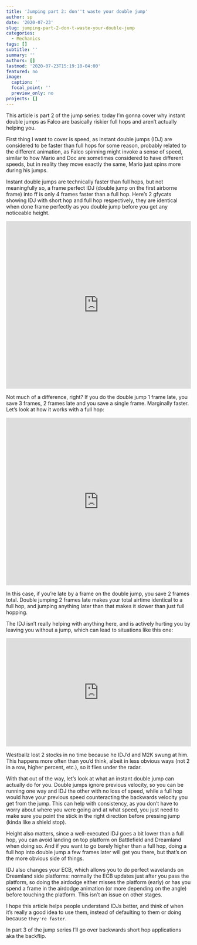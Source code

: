```yaml
---
title: 'Jumping part 2: don''t waste your double jump'
author: sp
date: '2020-07-23'
slug: jumping-part-2-don-t-waste-your-double-jump
categories:
  - Mechanics
tags: []
subtitle: ''
summary: ''
authors: []
lastmod: '2020-07-23T15:19:10-04:00'
featured: no
image:
  caption: ''
  focal_point: ''
  preview_only: no
projects: []
---
```


This article is part 2 of the jump series: today I'm gonna cover why instant double jumps as Falco are basically riskier full hops and aren't actually helping you.

First thing I want to cover is speed, as instant double jumps (IDJ) are considered to be faster than full hops for some reason, probably related to the different animation, as Falco spinning might invoke a sense of speed, similar to how Mario and Doc are sometimes considered to have different speeds, but in reality they move exactly the same, Mario just spins more during his jumps.  

Instant double jumps are technically faster than full hops, but not meaningfully so, a frame perfect IDJ (double jump on the first airborne frame) into ff is only 4 frames faster than a full hop. Here's 2 gfycats showing IDJ with short hop and full hop respectively, they are identical when done frame perfectly as you double jump before you get any noticeable height. 

<div style='position:relative; padding-bottom:calc(82.19% + 44px)'><iframe src='https://gfycat.com/ifr/vacantspiriteddairycow?autoplay=0' frameborder='0' scrolling='no' width='100%' height='100%' style='position:absolute;top:0;left:0;' allowfullscreen></iframe></div><p>

Not much of a difference, right? If you do the double jump 1 frame late, you save 3 frames, 2 frames late and you save a single frame.
Marginally faster. Let's look at how it works with a full hop:

<div style='position:relative; padding-bottom:calc(82.19% + 44px)'><iframe src='https://gfycat.com/ifr/illiteratesoggyadmiralbutterfly?autoplay=0' frameborder='0' scrolling='no' width='100%' height='100%' style='position:absolute;top:0;left:0;' allowfullscreen></iframe></div><p>

In this case, if you're late by a frame on the double jump, you save 2 frames total. Double jumping 2 frames late makes your total airtime identical to a full hop, and jumping anything later than that makes it slower than just full hopping.

The IDJ isn't really helping with anything here, and is actively hurting you by leaving you without a jump, which can lead to situations like this one:


<div style='position:relative; padding-bottom:calc(50% + 44px)'><iframe src="https://clips.twitch.tv/embed?clip=PlainCogentFlyMikeHogu&parent=churchofsp.netlify.app" autoplay="false" muted="true" frameborder="0"  allowfullscreen="true" width='100%' height='100%' style='position:absolute;top:0;left:0;' ></iframe></div>


Westballz lost 2 stocks in no time because he IDJ'd and M2K swung at him. This happens more often than you'd think, albeit in less obvious ways (not 2 in a row, higher percent, etc.), so it flies under the radar.

With that out of the way, let's look at what an instant double jump can actually do for you. Double jumps ignore previous velocity, so you can be running one way and IDJ the other with no loss of speed, while a full hop would have your previous speed counteracting the backwards velocity you get from the jump. This can help with consistency, as you don't have to worry about where you were going and at what speed, you just need to make sure you point the stick in the right direction before pressing jump (kinda like a shield stop).

Height also matters, since a well-executed IDJ goes a bit lower than a full hop, you can avoid landing on top platform on Battlefield and Dreamland when doing so. And if you want to go barely higher than a full hop, doing a full hop into double jump a few frames later will get you there, but that's on the more obvious side of things.  

IDJ also changes your ECB, which allows you to do perfect wavelands on Dreamland side platforms: normally the ECB updates just after you pass the platform, so doing the airdodge either misses the platform (early) or has you spend a frame in the airdodge animation (or more depending on the angle) before touching the platform. This isn't an issue on other stages.

I hope this article helps people understand IDJs better, and think of when it's really a good idea to use them, instead of defaulting to them or doing because `they're faster`.

In part 3 of the jump series I'll go over backwards short hop applications aka the backflip.

